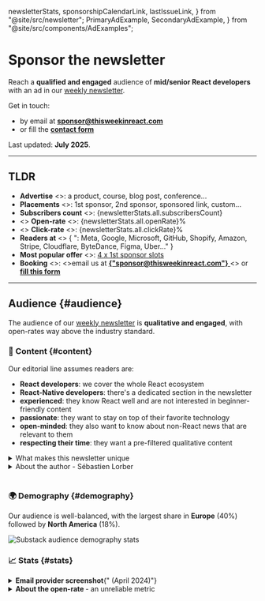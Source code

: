   newsletterStats,
  sponsorshipCalendarLink,
  lastIssueLink,
} from "@site/src/newsletter";
  PrimaryAdExample,
  SecondaryAdExample,
} from "@site/src/components/AdExamples";

# Sponsor the newsletter

Reach a **qualified and engaged** audience of **mid/senior React developers** with an ad in our [weekly newsletter](/newsletter).

Get in touch:

- by email at [**sponsor@thisweekinreact.com**](mailto:sponsor@thisweekinreact.com?subject=Sponsorship)
- or fill the [**contact form**](https://thisweekinreact.com/sponsor/form)

Last updated: **July 2025**.

---

## TLDR

<ul>
  <li>
    <b>Advertise</b>
    <>: a product, course, blog post, conference...</>
  </li>
  <li>
    <b>Placements</b>
    <>: 1st sponsor, 2nd sponsor, sponsored link, custom...</>
  </li>
  <li>
    <b>Subscribers count</b>
    <>: </>
    <span>{newsletterStats.all.subscribersCount}</span>
  </li>
  <li>
    <>
      <b>Open-rate</b>
      <>: </>
      <span>{newsletterStats.all.openRate}%</span>
    </>
  </li>
  <li>
    <>
      <b>Click-rate</b>
      <>: </>
      <span>{newsletterStats.all.clickRate}%</span>
    </>
  </li>
  <li>
    <b>Readers at</b>
    <>
      {
        ": Meta, Google, Microsoft, GitHub, Shopify, Amazon, Stripe, Cloudflare, ByteDance, Figma, Uber..."
      }
    </>
  </li>
  <li>
    <b>Most popular offer</b>
    <>: </>
    <a href="#sponsor-1st">4 x 1st sponsor slots</a>
  </li>
  <li>
    <b>Booking</b>
    <>: </>
    <>email us at </>
    <a href="mailto:sponsor@thisweekinreact.com?subject=Sponsorship">
      <b>{"sponsor@thisweekinreact.com"}</b>
    </a>
    <> or </>
    <a href="https://thisweekinreact.com/sponsor/form">
      <b>fill this form</b>
    </a>
  </li>
</ul>

---

## Audience {#audience}

The audience of our [weekly newsletter](/newsletter) is **qualitative and engaged**, with open-rates way above the industry standard.

### 📜 Content {#content}

Our editorial line assumes readers are:

- **React developers**: we cover the whole React ecosystem
- **React-Native developers**: there's a dedicated section in the newsletter
- **experienced**: they know React well and are not interested in beginner-friendly content
- **passionate**: they want to stay on top of their favorite technology
- **open-minded**: they also want to know about non-React news that are relevant to them
- **respecting their time**: they want a pre-filtered qualitative content

<details>
  <summary>What makes this newsletter unique</summary>

It is a weekly curation of news **for** React developers, not just about React. And in particular for **mid/senior** developers that are already productive using React.

We focus on what's **really new** in an **exhaustive** way. There's usually **a lof of external links**, but readers aren't expected to click all of them: simply reading the headlines and comments usually provide enough value.

We **filter content** heavily, and generally exclude:

- content produced for SEO, based on keyword analysis
- listicles, 101's
- verbose step-by-step tutorials
- promotional product tutorials
- most UI libraries and npm packages

</details>

<details>
  <summary>About the author - Sébastien Lorber</summary>

[**Sébastien Lorber**](https://www.linkedin.com/in/sebastienlorber) ([@sebastienlorber](https://twitter.com/sebastienlorber)) is a **React early-adopter** and user since [January 2014](https://stackoverflow.com/questions/21352587/does-react-use-requestanimationframe-if-so-how-does-it-use-it).

With **a decade of React experience**, he has the credibility and authority to know exactly what is interesting to a senior React developer, and is able to provide **unique insight**.

Since 2020, he has been **working for Meta** as a freelancer. He is the **lead maintainer of [Docusaurus](https://github.com/facebook/docusaurus)**, a React static site generator for creating beautiful documentation websites, one of Meta's most successful open source project.

</details>

<br />

### 🌍 Demography {#demography}

Our audience is well-balanced, with the largest share in **Europe** (40%) followed by **North America** (18%).

![Substack audience demography stats](/img/audience-demography.png)

### 📈 Stats {#stats}

<SponsoringTabsStats>
  <details>
    <summary><b>Email provider screenshot</b>{" (April 2024)"}</summary>
        <img alt="screenshot" src="/img/CK_TWIR_STATS.jpg" />
  </details>
  <details>
    <summary><b>About the open-rate </b> - an unreliable metric</summary>

            - [iOS 15 prevents email tracking](https://phoscreative.com/articles/ios15-email-marketing/)
            - [Gmail clipping prevents email tracking](https://convertkit.com/sender-reputation)
            - Readers use privacy tooling: [StoopInbox](https://stoopinbox.com/), [Kill The Newsletter](https://kill-the-newsletter.com/), [FeedBin](https://feedbin.com/), [ReadWise](https://readwise.io/), [Feedly](https://feedly.com/), [Newsletterss](https://newsletterss.com/), [Mailbrew](https://mailbrew.com/), [ProtonMail](https://proton.me/), [Apple Private Relay Email](https://developer.apple.com/documentation/sign_in_with_apple/sign_in_with_apple_js/communicating_using_the_private_email_relay_service), [Firefox Relay](https://relay.firefox.com/)...

    </details>

</SponsoringTabsStats>

<br />

### 🗣 Testimonials {#testimonials}

Readers regularly express their satisfaction. Check our **[Twitter testimonials](https://twitter.com/sebastienlorber/timelines/1448942785814466561)**.

<SponsoringTabsTestimonials />

---

## Placements {#placements}

We offer multiple sponsored placements, each of them has a different price.

The newsletter structure stays the same every week:

<BrowserWindow url={lastIssueLink}>

- 👋 Introduction
- 🥇 [**1st sponsor**](#sponsor-1st)
- ⚛️ React section:
  - 👀 Headlines
  - ⚡ [**React Link sponsor**](#sponsor-link)
  - 🔗 Links
  - ⚡ [**React Link sponsor**](#sponsor-link)
  - 🔗 Links
- 🥈 [**2nd sponsor**](#sponsor-2nd)
- 📱 React-Native section:
  - 👀 Headlines
  - ⚡ [**React Native Link sponsor**](#sponsor-link)
  - 🔗 Links
- 🔀 Other section
- 🤭 Fun section

</BrowserWindow>

<span>
  <>Check our </>
  <b>
    <a href={lastIssueLink}>last newsletter issue</a>
  </b>
  <> to get a better idea!</>
</span>

<br />
<br />

### 🥇 1st sponsor {#sponsor-1st}

This placement offers a generous ad copy length at the beginning of the newsletter, before the React section.

<details>
  <summary>Ad constraints and example</summary>

**Placement constraints:**

- **Title**: 55 characters max, 1 link
- **Body**: 800 characters max, max 2 links, max 3 line breaks, decent usage of bold/smileys/list
- **Image**: horizontal banner - ideally 1200x600px

<PrimaryAdExample />

</details>

<SponsoringTabsFirstSponsor />

<br />

### 🥈 2nd sponsor {#sponsor-2nd}

This placement appears in the middle of the newsletter, in between the React and React-Native sections.

<details>
    <summary>Ad constraints and example</summary>

    **Placement constraints:**
    - **Title**: 55 characters max, 1 link
    - **Body**: 800 characters max, max 1 link, max 2 line breaks, decent usage of bold/smileys/list
    - **Image**: horizontal banner - ideally 1200x600px

    <SecondaryAdExample />

</details>

<SponsoringTabsSecondSponsor />

<br />

### ⚡️ Sponsored Link {#sponsor-link}

Sponsored Links are sponsored links inserted in the React or React-Native newsletter sections, alongside the regular content. **Subscribers can't miss them**, right between the section headlines and the list of links they are interested in.

There's up to 2 sponsored links per section. When there's more than 1 sponsored link, the 2nd link appears in the middle of the section.

<details>
    <summary>Ad constraints and example</summary>

    **Placement constraints:**
    - **Title**: 140 characters max
    - **Title**: plain text, no bold/emojis/uppercase and other attention-grabbing hacks
    - **Title**: respects the pattern `ProductName - Description` whenever possible

    **Sponsored Links examples:**
    - [Zero To Shipped - Master Fast-Paced Fullstack Development and finally ship that product](https://www.zerotoshipped.com/)
    - [Ably Realtime Hackathon - Create a real-time React app, win $19,000 in prizes - from real-time dashboards to collaborative experiences!](https://ably.devpost.com/?utm_campaign=23-hackathon&utm_source=thisweekinreact&utm_medium=referral)
    - [Blitz - Build React Native Apps Faster for iOS, Android, and Web!](https://www.blitz-rn.com/)
    - [Moropo - build and scale open-source React Native tests 10x quicker](https://www.moropo.com/for-react-native?utm_source=newsletter&utm_medium=emails&utm_campaign=twir-20231018)

</details>

<SponsoringTabsQuickLinkSponsor />

<br />

:::tip Use sponsored links to

- promote a React or React-Native product
- promote a relevant **piece of content** such as a product tutorial blog post
- improve your **SEO profile** with a new do-follow backlink
- **remind** the audience of an already-promoted product and stay top-of-mind
- get a **lower Cost-Per-Click**: favor number of clicks instead of brand awareness
- drive traffic to your site for creating qualified retargeting look-alike audiences

:::

### 🧑‍🎨 Custom

Reach out to [sponsor@thisweekinreact.com](mailto:sponsor@thisweekinreact.com?subject=Custom%20sponsorship%20offering) to explain us your marketing goals. We can create custom offers including:

- custom placement bundles with quantity discounts
- sponsored placement at the top of the email on our occasional [React articles](/articles)
- sponsored smart placement, tightly integrated in an article we write related to your product

---

## Order process {#order-process}

The easiest way is to simply contact us, we'll get back to you asap, explaining everything:

- send an email at [**sponsor@thisweekinreact.com**](mailto:sponsor@thisweekinreact.com?subject=Sponsorships)
- fill the [**contact form**](https://thisweekinreact.com/sponsor/form)

### ⏱ Now {#now}

Alternatively, you can also provide us with all the information we need straight away, and follow these steps:

- select your [placement](#placements) and number of issues
- select available dates on the [public sponsorship calendar](https://thisweekinreact.com/calendar)
- prepare your company details for invoicing
- email us at [sponsor@thisweekinreact.com](mailto:sponsor@thisweekinreact.com?subject=Sponsorship)
- acknowledge receipt of our invoice

**Useful additional information to provide**:

- let us know if you have strict calendar constraints, such as a fixed-date event
- give us a list of companies you don't want to advertise alongside in the same issue

<details>

<summary>We suggest using the following email template</summary>

```txt
Hi

We would like to sponsor This Week In React.

Booking informations:
- Sponsorship placement: 1st sponsor
- Number of issues: 4
- Price: 1000€

Requested dates (dd/MM/yyyy):
- 06/09/2022
- 27/09/2022
- 04/10/2022
- 11/10/2022

Additional information:
- We are flexible for the dates: yes / no
- Competitors we do not want to advertise alongside in the same issue: Company1, Company2...

Company details for invoicing:
- Company Name: ACME Corp
- Street: 42 Software Street,
- Postal code: 94102
- City: San Francisco
- VAT / tax number (if applicable):
- Contact email: marketing@acme.com

If this booking order is valid, please send us an invoice asap.

We will send the ad copy before the 31/08/2022
```

</details>

### ⏳ Later {#later}

Once the order is complete:

- you pay the invoice under 15 days, before the publication date
- we give you access to our sponsor portal
- you provide the ad copy at least one week before the issue date
- we review and validate the ad copy
- we include the ad in the newsletters 🎉

---

## To sponsor or not?

Make sure your ad is relevant to the target audience.

### ✅ Good fit

- Reach **mid/senior React developers**
- Reach **cross-platform enthusiasts**, using both **React and React-Native**
- Reach **open-minded** developers using JavaScript, TypeScript, Node.js...
- Reach **decision makers**: CTOs, tech leads, engineering managers...

### ❌ Bad fit

- Reach an audience of only **junior** React developers
- Promote something **irrelevant** to React developers

:::info

We will tell you if we think your ad is not a good fit.

:::

---

## Past Sponsors

**Previous sponsors include**: PostHog, Axiom, WorkOS, Clerk, Omlet, Highlight, FrontendMaster, Ably, AG Grid, Graphite Grid, NLUX, RevenueCat, Stream, PowerSync, Callstack, Software Mansion, Meilisearch, Storyblok, Retool, Sizzy, CoderPad, React-Bricks, Refine, Apryse, Suncel, React-Admin, TinaCMS, Checkly, SurveyJS, FrontendMasters, Flycode, WithFrame, Meteor, Hashnode, Sunsama, Moropo, RemixTape, Storetasker, Porkbun, Tripetto, MightyMeld, UXPin, Cambly, Nylas, Indy, TechTree...

## FAQ

<details>
  <summary>Why are some dates unavailable</summary>

This newsletter is mostly run by a [single person](https://twitter.com/sebastienlorber) who sometimes has to take vacations 😅

I prefer to be pessimistic and open sponsorship slots once I'm sure I will be available.

</details>

<details>
  <summary>Are the sponsorship dates contractual?</summary>

The respect of sponsorship dates are a best effort and **not contractual**, unless we sign a contract.

This newsletter is mostly run by a [single person](https://twitter.com/sebastienlorber), and unexpected life events can happen.

That can lead to offset the upcoming sponsorship slots. In practice, your dates shouldn't be delayed by more than one issue/week.

We will let you know if publication dates are postponed, and look for a solution together in case your dates are not flexible.

</details>

<details>
  <summary>Do you provide tracking / reporting?</summary>

We don't provide any reporting by default, but you can ask for a basic reporting one week after the send.

To measure the result of your newsletter campaign, we suggest:

- to add [`utm_` querystring parameters](https://en.wikipedia.org/wiki/UTM_parameters) (we automatically add some default utm parameters in case you don't provide them)
- to provide your own tracking links to count clicks (please do not use [bit.ly](https://bit.ly/), it often flag emails as spam on some email clients, we prefer [dub.sh](https://dub.co/) using your own custom domain)

In the future, we will look into providing a good reporting automatically.

</details>

<details>
  <summary>Why are prices higher for a single issue?</summary>

To keep a positive ROI for us, we have to take into account the time it takes to manage sponsorships: sales, support, booking, invoicing, ad copy reviews, email integration...

</details>

<details>
  <summary>
Why is the sponsorship calendar public?
  </summary>

This newsletter is being built in public, in a transparent way:

- Check our [public spreadsheet](https://thisweekinreact.com/calendar)
- The [Indie Hackers product page](https://thisweekinreact.com/ih) provides monthly reportings on turnover, growth...

In case you don't want your company's name to appear in our public calendar, please give us a company alias name.

</details>

<details>
    <summary>
        What happens if I don't submit my ad copy on time?
    </summary>

    It is your responsibility to provide the ad copy on time, at least one week before the publication date.

    Unless we have an agreement, it is not possible to cancel a sponsorship slot at the last minute. We will have to run your ad, no matter what.

    In case we don't receive your ad copy on time, we will:
    - use the copy of a previous ad, if possible
    - fallback to a quick-and-dirty ad we create ourselves based on your ad landing page

    For these reasons, we strongly recommend to submit your ad copy on time, including ad updates.

</details>

<details>
    <summary>
        What happens if my ad gets scheduled the same day as a company I don't like, or a competitor?
    </summary>

    Our newsletter has multiple placements, and it is possible that your ad gets matched with another ad that does not please you.

    We understand that you might not want to broadcast your ad the same newsletter as your competitors. In practice, we think it is not a big deal, and many paid marketing channels (such as Google search ads) display competitors already.

    However, in case there are companies and competitors you absolutely don't want to advertise alongside, we kindly ask you to be proactive and provide us with an exhaustive list of companies you do not want to be matched with.

    If you don't provide such a list when booking a slot, we will do our best to not match you with a competitor on a best-effort basis based on our intuition, but there will be no guarantee.

    Please keep in mind that our sales/booking team doesn't always have perfect knowledge of who's competing with whom, and to what extent. You know better than us whose companies you don't want to be matched with.

</details>
